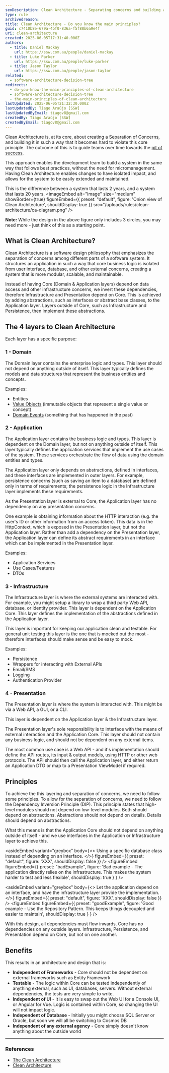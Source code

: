 ```yaml
---
seoDescription: Clean Architecture - Separating concerns and building a lasting system. Discover how CA enables teams to build systems that can be easily extended and maintained. learn about its principles, layers, and benefits.
type: rule
archivedreason:
title: Clean Architecture - Do you know the main principles?
guid: c7410b8e-679a-4bf0-836a-f5f88b6a9e4f
uri: clean-architecture
created: 2025-06-05T17:31:40.000Z
authors:
  - title: Daniel Mackay
    url: https://ssw.com.au/people/daniel-mackay
  - title: Luke Parker
    url: https://ssw.com.au/people/luke-parker
  - title: Jason Taylor
    url: https://ssw.com.au/people/jason-taylor
related:
  - software-architecture-decision-tree
redirects:
  - do-you-know-the-main-principles-of-clean-architecture
  - software-architecture-decision-tree
  - the-main-principles-of-clean-architecture
lastUpdated: 2025-06-05T21:32:30.000Z
lastUpdatedBy: Tiago Araújo [SSW]
lastUpdatedByEmail: tiagov8@gmail.com
createdBy: Tiago Araújo [SSW]
createdByEmail: tiagov8@gmail.com
---
```


Clean Architecture is, at its core, about creating a Separation of Concerns, and building it in such a way that it becomes hard to violate this core principle. The outcome of this is to guide teams over time towards the [pit of success](https://ricomariani.medium.com/the-pit-of-success-cfefc6cb64c8).

This approach enables the development team to build a system in the same way that follows best practices, without the need for micromanagement. Having Clean Architecture enables changes to have isolated impact, and allows for the system to be easily extended and maintained.

This is the difference between a system that lasts 2 years, and a system that lasts 20 years.
<imageEmbed
  alt="Image"
  size="medium"
  showBorder={true}
  figureEmbed={{
    preset: "default",
    figure: 'Onion view of Clean Architecture',
    shouldDisplay: true
  }}
  src="/uploads/rules/clean-architecture/ca-diagram.png"
/>

**Note:** While the design in the above figure only includes 3 circles, you may need more - just think of this as a starting point.

## What is Clean Architecture?

Clean Architecture is a software design philosophy that emphasizes the separation of concerns among different parts of a software system. It structures an application in such a way that core business logic is isolated from user interface, database, and other external concerns, creating a system that is more modular, scalable, and maintainable.

Instead of having Core (Domain & Application layers) depend on data access and other infrastructure concerns, we invert these dependencies, therefore Infrastructure and Presentation depend on Core. This is achieved by adding abstractions, such as interfaces or abstract base classes, to the Application layer. Layers outside of Core, such as Infrastructure and Persistence, then implement these abstractions.

## The 4 layers to Clean Architecture

Each layer has a specific purpose:

### 1 - Domain

The Domain layer contains the enterprise logic and types. This layer should not depend on anything outside of itself. This layer typically defines the models and data structures that represent the business entities and concepts.

Examples:

* Entities
* [Value Objects](https://learn.microsoft.com/en-us/dotnet/architecture/microservices/microservice-ddd-cqrs-patterns/implement-value-objects) (immutable objects that represent a single value or concept)
* [Domain Events](https://learn.microsoft.com/en-us/dotnet/architecture/microservices/microservice-ddd-cqrs-patterns/domain-events-design-implementation) (something that has happened in the past)

### 2 - Application

The Application layer contains the business logic and types. This layer is dependent on the Domain layer, but not on anything outside of itself. This layer typically defines the application services that implement the use cases of the system. These services orchestrate the flow of data using the domain entities and types.

The Application layer only depends on abstractions, defined in interfaces, and these interfaces are implemented in outer layers. For example, persistence concerns (such as saving an item to a database) are defined only in terms of requirements; the persistence logic in the Infrastructure layer implements these requirements.

As the Presentation layer is external to Core, the Application layer has no dependency on any presentation concerns.

One example is obtaining information about the HTTP interaction (e.g. the user's ID or other information from an access token). This data is in the HttpContext, which is exposed in the Presentation layer, but not the Application layer. Rather than add a dependency on the Presentation layer, the Application layer can define its abstract requirements in an interface which can be implemented in the Presentation layer.

Examples:

* Application Services
* Use Cases/Features
* DTOs

### 3 - Infrastructure

The Infrastructure layer is where the external systems are interacted with. For example, you might setup a library to wrap a third party Web API, database, or identity provider. This layer is dependent on the Application Core. This layer defines the implementation of the abstractions defined in the Application layer.

This layer is important for keeping our application clean and testable. For general unit testing this layer is the one that is mocked out the most - therefore interfaces should make sense and be easy to mock.

Examples:

* Persistence
* Wrappers for interacting with External APIs
* Email/SMS
* Logging
* Authentication Provider

### 4 - Presentation

The Presentation layer is where the system is interacted with. This might be via a Web API, a GUI, or a CLI.

This layer is dependent on the Application layer & the Infrastructure layer.

The Presentation layer's sole responsibility is to interface with the means of external interaction and the Application Core. This layer should not contain any business logic, and should not be dependent on any external items.

The most common use case is a Web API - and it's implementation should define the API routes, its input & output models, using HTTP or other web protocols. The API should then call the Application layer, and either return an Application DTO or map to a Presentation ViewModel if required.

## Principles

To achieve the this layering and separation of concerns, we need to follow some principles. To allow for the separation of concerns, we need to follow the Dependency Inversion Principle (DIP). This principle states that high-level modules should not depend on low-level modules. Both should depend on abstractions. Abstractions should not depend on details. Details should depend on abstractions.

What this means is that the Application Core should not depend on anything outside of itself - and we use interfaces in the Application or Infrastructure layer to achieve this.

<asideEmbed
  variant="greybox"
  body={<>
    Using a specific database class instead of depending on an interface.
  </>}
  figureEmbed={{
    preset: "default",
    figure: 'XXX',
    shouldDisplay: false
  }}
/>
<figureEmbed figureEmbed={{
  preset: "badExample",
  figure: 'Bad example - The application directly relies on the infrastructure. This makes the system harder to test and less flexible',
  shouldDisplay: true
} } />


<asideEmbed
  variant="greybox"
  body={<>
    Let the application depend on an interface, and have the infrastructure layer provide the implementation.
  </>}
  figureEmbed={{
    preset: "default",
    figure: 'XXX',
    shouldDisplay: false
  }}
/>
<figureEmbed figureEmbed={{
  preset: "goodExample",
  figure: 'Good example - Use the Repository Pattern. This keeps things decoupled and easier to maintain',
  shouldDisplay: true
} } />


With this design, all dependencies must flow inwards. Core has no dependencies on any outside layers. Infrastructure, Persistence, and Presentation depend on Core, but not on one another.

## Benefits

This results in an architecture and design that is:

* **Independent of Frameworks** - Core should not be dependent on external frameworks such as Entity Framework
* **Testable** - The logic within Core can be tested independently of anything external, such as UI, databases, servers. Without external dependencies, the tests are very simple to write.
* **Independent of UI** - It is easy to swap out the Web UI for a Console UI, or Angular for Vue. Logic is contained within Core, so changing the UI will not impact logic.
* **Independent of Database** - Initially you might choose SQL Server or Oracle, but soon we will all be switching to Cosmos DB
* **Independent of any external agency** - Core simply doesn't know anything about the outside world

---

### References

* [The Clean Architecture](http://blog.cleancoder.com/uncle-bob/2012/08/13/the-clean-architecture.html)
* [Clean Architecture](https://docs.microsoft.com/en-us/dotnet/standard/modern-web-apps-azure-architecture/common-web-application-architectures#clean-architecture)
